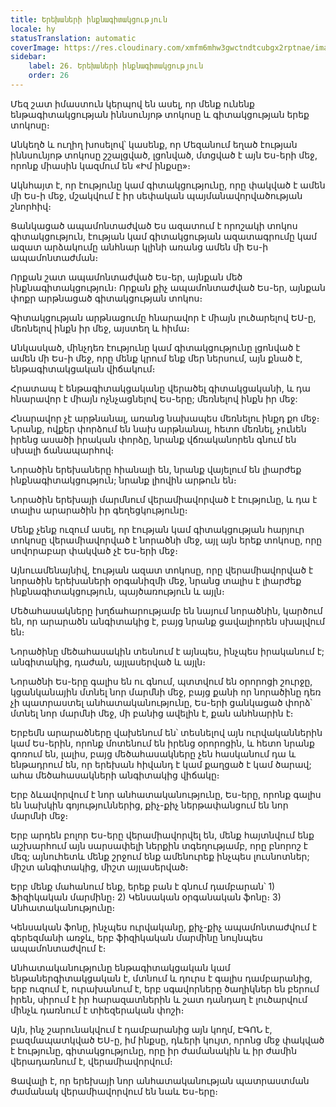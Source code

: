 ```yaml
---
title: Երեխաների ինքնագիտակցություն
locale: hy
statusTranslation: automatic
coverImage: https://res.cloudinary.com/xmfm6mhw3gwctndtcubgx2rptnae/image/upload/v1740468922/small_cover_tratado_de_psicologia_revolucionaria_a4c0dca4e0.webp
sidebar:
    label: 26. Երեխաների ինքնագիտակցություն
    order: 26
---
```

Մեզ շատ իմաստուն կերպով են ասել, որ մենք ունենք ենթագիտակցության իննսունյոթ տոկոսը և գիտակցության երեք տոկոսը։

Անկեղծ և ուղիղ խոսելով՝ կասենք, որ Մեզանում եղած էության իննսունյոթ տոկոսը շշալցված, լցոնված, մտցված է այն Ես-երի մեջ, որոնք միասին կազմում են «Իմ ինքսը»։

Ակնհայտ է, որ էությունը կամ գիտակցությունը, որը փակված է ամեն մի Ես-ի մեջ, մշակվում է իր սեփական պայմանավորվածության շնորհիվ։

Ցանկացած ապամոնտաժված Ես ազատում է որոշակի տոկոս գիտակցություն, էության կամ գիտակցության ազատագրումը կամ ազատ արձակումը անհնար կլինի առանց ամեն մի Ես-ի ապամոնտաժման։

Որքան շատ ապամոնտաժված Ես-եր, այնքան մեծ ինքնագիտակցություն։ Որքան քիչ ապամոնտաժված Ես-եր, այնքան փոքր արթնացած գիտակցության տոկոս։

Գիտակցության արթնացումը հնարավոր է միայն լուծարելով ԵՍ-ը, մեռնելով ինքն իր մեջ, այստեղ և հիմա։

Անկասկած, մինչդեռ էությունը կամ գիտակցությունը լցոնված է ամեն մի Ես-ի մեջ, որը մենք կրում ենք մեր ներսում, այն քնած է, ենթագիտակցական վիճակում։

Հրատապ է ենթագիտակցականը վերածել գիտակցականի, և դա հնարավոր է միայն ոչնչացնելով Ես-երը; մեռնելով ինքն իր մեջ:

Հնարավոր չէ արթնանալ, առանց նախապես մեռնելու ինքդ քո մեջ։ Նրանք, ովքեր փորձում են նախ արթնանալ, հետո մեռնել, չունեն իրենց ասածի իրական փորձը, նրանք վճռականորեն գնում են սխալի ճանապարհով։

Նորածին երեխաները հիանալի են, նրանք վայելում են լիարժեք ինքնագիտակցություն; նրանք լիովին արթուն են։

Նորածին երեխայի մարմնում վերամիավորված է էությունը, և դա է տալիս արարածին իր գեղեցկությունը։

Մենք չենք ուզում ասել, որ էության կամ գիտակցության հարյուր տոկոսը վերամիավորված է նորածնի մեջ, այլ այն երեք տոկոսը, որը սովորաբար փակված չէ Ես-երի մեջ։

Այնուամենայնիվ, էության ազատ տոկոսը, որը վերամիավորված է նորածին երեխաների օրգանիզմի մեջ, նրանց տալիս է լիարժեք ինքնագիտակցություն, պայծառություն և այլն։

Մեծահասակները խղճահարությամբ են նայում նորածնին, կարծում են, որ արարածն անգիտակից է, բայց նրանք ցավալիորեն սխալվում են։

Նորածինը մեծահասակին տեսնում է այնպես, ինչպես իրականում է; անգիտակից, դաժան, այլասերված և այլն։

Նորածնի Ես-երը գալիս են ու գնում, պտտվում են օրորոցի շուրջը, կցանկանային մտնել նոր մարմնի մեջ, բայց քանի որ նորածինը դեռ չի պատրաստել անհատականությունը, Ես-երի ցանկացած փորձ՝ մտնել նոր մարմնի մեջ, մի բանից ավելին է, քան անհնարին է։

Երբեմն արարածները վախենում են՝ տեսնելով այն ուրվականներին կամ Ես-երին, որոնք մոտենում են իրենց օրորոցին, և հետո նրանք գոռում են, լալիս, բայց մեծահասակները չեն հասկանում դա և ենթադրում են, որ երեխան հիվանդ է կամ քաղցած է կամ ծարավ; ահա մեծահասակների անգիտակից վիճակը։

Երբ ձևավորվում է նոր անհատականությունը, Ես-երը, որոնք գալիս են նախկին գոյություններից, քիչ-քիչ ներթափանցում են նոր մարմնի մեջ։

Երբ արդեն բոլոր Ես-երը վերամիավորվել են, մենք հայտնվում ենք աշխարհում այն սարսափելի ներքին տգեղությամբ, որը բնորոշ է մեզ; այնուհետև մենք շրջում ենք ամենուրեք ինչպես լուսնոտներ; միշտ անգիտակից, միշտ այլասերված։

Երբ մենք մահանում ենք, երեք բան է գնում դամբարան՝ 1) Ֆիզիկական մարմինը։ 2) Կենսական օրգանական ֆոնը։ 3) Անհատականությունը։

Կենսական ֆոնը, ինչպես ուրվականը, քիչ-քիչ ապամոնտաժվում է գերեզմանի առջև, երբ ֆիզիկական մարմինը նույնպես ապամոնտաժվում է։

Անհատականությունը ենթագիտակցական կամ ենթաներգիտակցական է, մտնում և դուրս է գալիս դամբարանից, երբ ուզում է, ուրախանում է, երբ սգավորները ծաղիկներ են բերում իրեն, սիրում է իր հարազատներին և շատ դանդաղ է լուծարվում մինչև դառնում է տիեզերական փոշի։

Այն, ինչ շարունակվում է դամբարանից այն կողմ, ԷԳՈՆ է, բազմապատկված ԵՍ-ը, իմ ինքսը, դևերի կույտ, որոնց մեջ փակված է էությունը, գիտակցությունը, որը իր ժամանակին և իր ժամին վերադառնում է, վերամիավորվում։

Ցավալի է, որ երեխայի նոր անհատականության պատրաստման ժամանակ վերամիավորվում են նաև Ես-երը։

